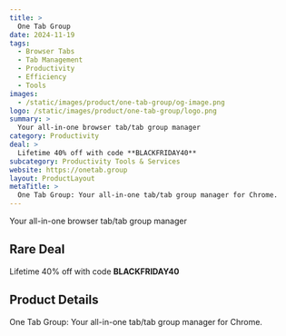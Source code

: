 ```yaml
---
title: >
  One Tab Group
date: 2024-11-19
tags:
  - Browser Tabs
  - Tab Management
  - Productivity
  - Efficiency
  - Tools
images:
  - /static/images/product/one-tab-group/og-image.png
logo: /static/images/product/one-tab-group/logo.png
summary: >
  Your all-in-one browser tab/tab group manager
category: Productivity
deal: >
  Lifetime 40% off with code **BLACKFRIDAY40**
subcategory: Productivity Tools & Services
website: https://onetab.group
layout: ProductLayout
metaTitle: >
  One Tab Group: Your all-in-one tab/tab group manager for Chrome.
---
```

Your all-in-one browser tab/tab group manager

## Rare Deal

Lifetime 40% off with code **BLACKFRIDAY40**

## Product Details
One Tab Group: Your all-in-one tab/tab group manager for Chrome.



